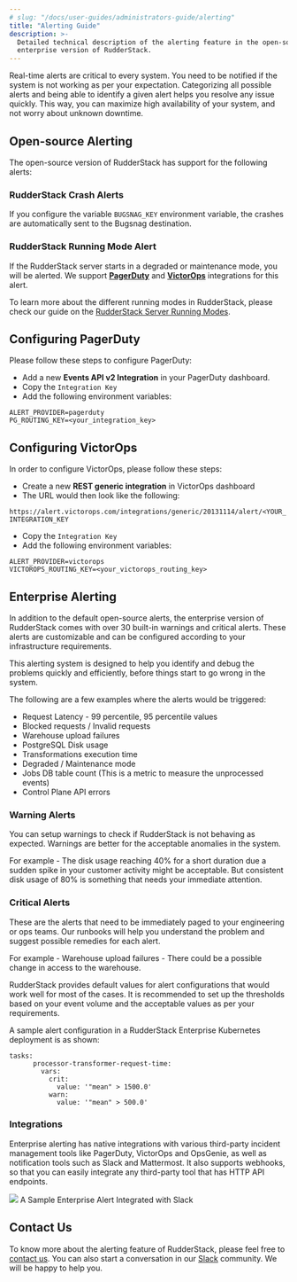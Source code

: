 ```yaml
---
# slug: "/docs/user-guides/administrators-guide/alerting"
title: "Alerting Guide"
description: >-
  Detailed technical description of the alerting feature in the open-source and
  enterprise version of RudderStack.
---
```


Real-time alerts are critical to every system. You need to be notified if the system is not working as per your expectation. Categorizing all possible alerts and being able to identify a given alert helps you resolve any issue quickly. This way, you can maximize high availability of your system, and not worry about unknown downtime.

## Open-source Alerting

The open-source version of RudderStack has support for the following alerts:

### RudderStack Crash Alerts

If you configure the variable `BUGSNAG_KEY` environment variable, the crashes are automatically sent to the Bugsnag destination.

### RudderStack Running Mode Alert

If the RudderStack server starts in a degraded or maintenance mode, you will be alerted. We support [**PagerDuty**](https://www.pagerduty.com/) and [**VictorOps**](https://victorops.com/) integrations for this alert.

<div class="infoBlock">

To learn more about the different running modes in RudderStack, please check our guide on the <a href="https://rudderstack.com/docs/user-guides/administrators-guide/high-availability/#rudderstack-server-running-modes">RudderStack Server Running Modes</a>.

</div>

## Configuring PagerDuty

Please follow these steps to configure PagerDuty:

- Add a new **Events API v2 Integration** in your PagerDuty dashboard.
- Copy the `Integration Key`
- Add the following environment variables:

```
ALERT_PROVIDER=pagerduty
PG_ROUTING_KEY=<your_integration_key>
```

## Configuring VictorOps

In order to configure VictorOps, please follow these steps:

- Create a new **REST generic integration** in VictorOps dashboard
- The URL would then look like the following:

`https://alert.victorops.com/integrations/generic/20131114/alert/<YOUR_INTEGRATION_KEY`

- Copy the `Integration Key`
- Add the following environment variables:

```
ALERT_PROVIDER=victorops
VICTOROPS_ROUTING_KEY=<your_victorops_routing_key>
```

## Enterprise Alerting

In addition to the default open-source alerts, the enterprise version of RudderStack comes with over 30 built-in warnings and critical alerts. These alerts are customizable and can be configured according to your infrastructure requirements.

This alerting system is designed to help you identify and debug the problems quickly and efficiently, before things start to go wrong in the system.

The following are a few examples where the alerts would be triggered:

- Request Latency - 99 percentile, 95 percentile values
- Blocked requests / Invalid requests
- Warehouse upload failures
- PostgreSQL Disk usage
- Transformations execution time
- Degraded / Maintenance mode
- Jobs DB table count \(This is a metric to measure the unprocessed events\)
- Control Plane API errors

### Warning Alerts

You can setup warnings to check if RudderStack is not behaving as expected. Warnings are better for the acceptable anomalies in the system.

For example - The disk usage reaching 40% for a short duration due a sudden spike in your customer activity might be acceptable. But consistent disk usage of 80% is something that needs your immediate attention.

### Critical Alerts

These are the alerts that need to be immediately paged to your engineering or ops teams. Our runbooks will help you understand the problem and suggest possible remedies for each alert.

For example - Warehouse upload failures - There could be a possible change in access to the warehouse.

RudderStack provides default values for alert configurations that would work well for most of the cases. It is recommended to set up the thresholds based on your event volume and the acceptable values as per your requirements.

A sample alert configuration in a RudderStack Enterprise Kubernetes deployment is as shown:

```
tasks:
      processor-transformer-request-time:
        vars:
          crit:
            value: '"mean" > 1500.0'
          warn:
            value: '"mean" > 500.0'
```

### Integrations

Enterprise alerting has native integrations with various third-party incident management tools like PagerDuty, VictorOps and OpsGenie, as well as notification tools such as Slack and Mattermost. It also supports webhooks, so that you can easily integrate any third-party tool that has HTTP API endpoints.

<img src="../../assets/image (56).png" />
<span class="imageTitle">A Sample Enterprise Alert Integrated with Slack</span>

## Contact Us

To know more about the alerting feature of RudderStack, please feel free to [contact us](mailto:%20docs@rudderstack.com). You can also start a conversation in our [Slack](https://rudderstack.com/join-rudderstack-slack-community) community. We will be happy to help you.
